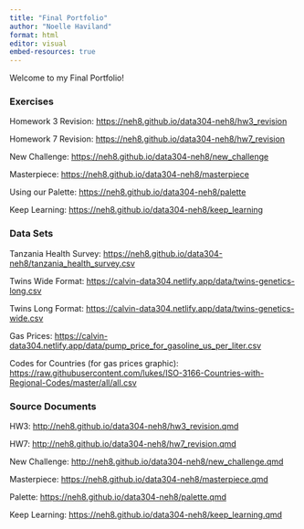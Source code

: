 ```yaml
---
title: "Final Portfolio"
author: "Noelle Haviland"
format: html
editor: visual
embed-resources: true
---
```


Welcome to my Final Portfolio!

### Exercises

Homework 3 Revision: <https://neh8.github.io/data304-neh8/hw3_revision>

Homework 7 Revision: <https://neh8.github.io/data304-neh8/hw7_revision>

New Challenge: <https://neh8.github.io/data304-neh8/new_challenge>

Masterpiece: <https://neh8.github.io/data304-neh8/masterpiece>

Using our Palette: <https://neh8.github.io/data304-neh8/palette>

Keep Learning: <https://neh8.github.io/data304-neh8/keep_learning>

### Data Sets

Tanzania Health Survey: <https://neh8.github.io/data304-neh8/tanzania_health_survey.csv>

Twins Wide Format: <https://calvin-data304.netlify.app/data/twins-genetics-long.csv>

Twins Long Format: <https://calvin-data304.netlify.app/data/twins-genetics-wide.csv>

Gas Prices: <https://calvin-data304.netlify.app/data/pump_price_for_gasoline_us_per_liter.csv>

Codes for Countries (for gas prices graphic): <https://raw.githubusercontent.com/lukes/ISO-3166-Countries-with-Regional-Codes/master/all/all.csv>

### Source Documents

HW3: <http://neh8.github.io/data304-neh8/hw3_revision.qmd>

HW7: <http://neh8.github.io/data304-neh8/hw7_revision.qmd>

New Challenge: <http://neh8.github.io/data304-neh8/new_challenge.qmd>

Masterpiece: <https://neh8.github.io/data304-neh8/masterpiece.qmd>

Palette: <https://neh8.github.io/data304-neh8/palette.qmd>

Keep Learning: <https://neh8.github.io/data304-neh8/keep_learning.qmd>
